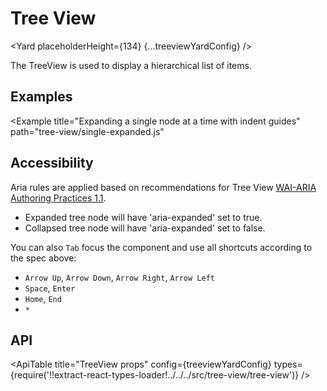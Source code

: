 <!--
Copyright (c) Uber Technologies, Inc.

This source code is licensed under the MIT license found in the
LICENSE file in the root directory of this source tree.
-->






# Tree View

<Yard placeholderHeight={134} {...treeviewYardConfig} />

The TreeView is used to display a hierarchical list of items.

## Examples

<Example title="Basic usage" path="tree-view/basic.js">
  <TreeViewBasic />
</Example>

<Example title="Adding custom labels" path="tree-view/custom-label.js">
  <CustomLabelledTreeView />
</Example>

<Example title="Customizing icons and rendering all content for SEO" path="tree-view/overrides.js">
  <TreeViewOverrides />
</Example>

<Example title="Customizing labels based on depth" path="tree-view/label-overrides.js">
  <TreeViewLabelOverrides />
</Example>

<Example
  title="Expanding a single node at a time with indent guides"
  path="tree-view/single-expanded.js"
>
  <SingleExpanded />
</Example>

<Example title="Using interactable elements in a tree node label" path="tree-view/interactable.js">
  <LabelInteractable />
</Example>

<Example title="Stateful (uncontrolled) usage" path="tree-view/uncontrolled.js">
  <TreeViewUncontrolled />
</Example>

## Accessibility

Aria rules are applied based on recommendations for Tree View [WAI-ARIA Authoring Practices 1.1](https://www.w3.org/TR/wai-aria-practices/#TreeView).

- Expanded tree node will have 'aria-expanded' set to true.
- Collapsed tree node will have 'aria-expanded' set to false.

You can also `Tab` focus the component and use all shortcuts according to the spec above:

- `Arrow Up`, `Arrow Down`, `Arrow Right`, `Arrow Left`
- `Space`, `Enter`
- `Home`, `End`
- `*`

## API

<ApiTable
  title="TreeView props"
  config={treeviewYardConfig}
  types={require('!!extract-react-types-loader!../../../src/tree-view/tree-view')}
/>

<Exports component={TreeViewExports} title="Tree View exports" path="baseui/tree-view" />
